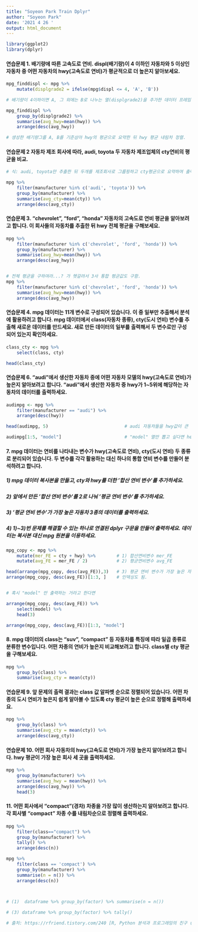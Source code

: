 ```yaml
---
title: "Soyeon Park Train Dplyr"
author: "Soyeon Park"
date: '2021 4 26 '
output: html_document
---
```


```r
library(ggplot2)
library(dplyr)
```




#### 연습문제 1. 배기량에 따른 고속도로 연비. displ(배기량)이 4 이하인 자동차와 5 이상인 자동차 중 어떤 자동차의 hwy(고속도로 연비)가 평균적으로 더 높은지 알아보세요.



```r

mpg_finddispl <- mpg %>%
    mutate(displgrade2 = ifelse(mpg$displ <= 4, 'A', 'B'))

# 배기량이 4이하이면 A, 그 외에는 B로 나누는 열(displgrade2)을 추가한 데이터 프레임 생성.

mpg_finddispl %>%
    group_by(displgrade2) %>%
    summarise(avg_hwy=mean(hwy)) %>%
    arrange(desc(avg_hwy))

# 생성한 배기량그룹 A, B를 기준삼아 hwy의 평균으로 요약한 뒤 hwy 평균 내림차 정렬.

```



#### 연습문제 2 자동차 제조 회사에 따라, audi, toyota 두 자동차 제조업체의 cty연비의 평균을 비교.



```r
# 식: audi, toyota만 추출한 뒤 두개를 제조회사로 그룹핑하고 cty평균으로 요약하여 출력.

mpg %>%
    filter(manufacturer %in% c('audi', 'toyota')) %>%
    group_by(manufacturer) %>%
    summarise(avg_cty=mean(cty)) %>%
    arrange(desc(avg_cty))                              

```



#### 연습문제 3. "chevrolet", "ford", "honda" 자동차의 고속도로 연비 평균을 알아보려고 합니다. 이 회사들의 자동차를 추출한 뒤 hwy 전체 평균을 구해보세요.



```r


mpg %>%
    filter(manufacturer %in% c('chevrolet', 'ford', 'honda')) %>%
    group_by(manufacturer) %>%
    summarise(avg_hwy=mean(hwy)) %>%
    arrange(desc(avg_hwy))


# 전체 평균을 구하여라...? 가 헷갈려서 3사 통합 평균값도 구함.
mpg %>%
    filter(manufacturer %in% c('chevrolet', 'ford', 'honda')) %>%
    summarise(avg_hwy=mean(hwy)) %>%
    arrange(desc(avg_hwy))


```



#### 연습문제 4. mpg 데이터는 11개 변수로 구성되어 있습니다. 이 중 일부만 추출해서 분석에 활용하려고 합니다. mpg 데이터에서 class(자동차 종류), cty(도시 연비) 변수를 추출해 새로운 데이터를 만드세요. 새로 만든 데이터의 일부를 출력해서 두 변수로만 구성되어 있는지 확인하세요.


```r

class_cty <- mpg %>%
    select(class, cty)

head(class_cty)

```



#### 연습문제 6. "audi"에서 생산한 자동차 중에 어떤 자동차 모델의 hwy(고속도로 연비)가 높은지 알아보려고 합니다. "audi"에서 생산한 자동차 중 hwy가 1~5위에 해당하는 자동차의 데이터를 출력하세요.



```r
audimpg <- mpg %>% 
    filter(manufacturer == "audi") %>%
    arrange(desc(hwy))

head(audimpg, 5)                             # audi 자동차들을 hwy값이 큰 순으로 정렬한 배열 audimpg 에서 위에서 5개만 출력.

audimpg[1:5, "model"]                        # "model" 열만 뽑고 싶다면 head 대신.

```



#### 7. mpg 데이터는 연비를 나타내는 변수가 hwy(고속도로 연비), cty(도시 연비) 두 종류로 분리되어 있습니다. 두 변수를 각각 활용하는 대신 하나의 통합 연비 변수를 만들어 분석하려고 합니다.

##### 1) mpg 데이터 복사본을 만들고, cty와 hwy를 더한 '합산 연비 변수'를 추가하세요.

##### 2) 앞에서 만든 '합산 연비 변수'를 2로 나눠 '평균 연비 변수'를 추가하세요.

##### 3) '평균 연비 변수'가 가장 높은 자동차 3종의 데이터를 출력하세요.

##### 4) 1)~3)번 문제를 해결할 수 있는 하나로 연결된 dplyr 구문을 만들어 출력하세요. 데이터는 복사본 대신 mpg 원본을 이용하세요.



```r
mpg_copy <- mpg %>% 
    mutate(mer_FE = cty + hwy) %>%        # 1) 합산연비변수 mer_FE
    mutate(avg_FE = mer_FE / 2)           # 2) 평균연비변수 avg_FE

head(arrange(mpg_copy, desc(avg_FE)),3)   # 3) 평균 연비 변수가 가장 높은 자동차 3종의 데이터 전체.
arrange(mpg_copy, desc(avg_FE))[1:3, ]    # 인덱싱도 됨.


# 혹시 "model" 만 출력하는 거라고 한다면

arrange(mpg_copy, desc(avg_FE)) %>%
    select(model) %>%
    head(3)

arrange(mpg_copy, desc(avg_FE))[1:3, "model"]

```



#### 8. mpg 데이터의 class는 "suv", "compact" 등 자동차를 특징에 따라 일곱 종류로 분류한 변수입니다. 어떤 차종의 연비가 높은지 비교해보려고 합니다. class별 cty 평균을 구해보세요.



```r
mpg %>%
    group_by(class) %>%
    summarise(avg_cty = mean(cty))

```



#### 연습문제 9. 앞 문제의 출력 결과는 class 값 알파벳 순으로 정렬되어 있습니다. 어떤 차종의 도시 연비가 높은지 쉽게 알아볼 수 있도록 cty 평균이 높은 순으로 정렬해 출력하세요.



```r
mpg %>%
    group_by(class) %>%
    summarise(avg_cty = mean(cty)) %>%
    arrange(desc(avg_cty))

```



#### 연습문제 10. 어떤 회사 자동차의 hwy(고속도로 연비)가 가장 높은지 알아보려고 합니다. hwy 평균이 가장 높은 회사 세 곳을 출력하세요.



```r
mpg %>%
    group_by(manufacturer) %>%
    summarise(avg_hwy = mean(hwy)) %>%
    arrange(desc(avg_hwy)) %>%
    head(3)

```



#### 11. 어떤 회사에서 "compact"(경차) 차종을 가장 많이 생산하는지 알아보려고 합니다. 각 회사별 "compact" 차종 수를 내림차순으로 정렬해 출력하세요.



```r
mpg %>%
    filter(class=="compact") %>%
    group_by(manufacturer) %>%
    tally() %>%
    arrange(desc(n))

mpg %>%
    filter(class == 'compact') %>%
    group_by(manufacturer) %>%
    summarise(n = n()) %>%
    arrange(desc(n))

    

# (1)  dataframe %>% group_by(factor) %>% summarise(n = n())

# (3) dataframe %>% group_by(factor) %>% tally()

# 출처: https://rfriend.tistory.com/240 [R, Python 분석과 프로그래밍의 친구 (by R Friend)]

```



